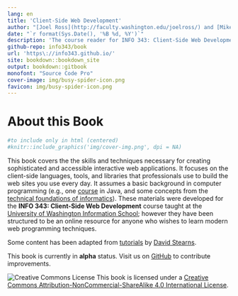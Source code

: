 ```yaml
---
lang: en
title: 'Client-Side Web Development'
author: "[Joel Ross](http://faculty.washington.edu/joelross/) and [Mike Freeman](http://mfviz.com/#/)"
date: "`r format(Sys.Date(), '%B %d, %Y')`"
description: 'The course reader for INFO 343: Client-Side Web Development.'
github-repo: info343/book
url: 'https\://info343.github.io/'
site: bookdown::bookdown_site
output: bookdown::gitbook
monofont: "Source Code Pro"
cover-image: img/busy-spider-icon.png
favicon: img/busy-spider-icon.png
---
```


# About this Book {-}

```r
#to include only in html (centered)
#knitr::include_graphics('img/cover-img.png', dpi = NA)
```

<!-- ![](img/cover-img.png) -->

This book covers the the skills and techniques necessary for creating sophisticated and accessible interactive web applications. It focuses on the client-side languages, tools, and libraries that professionals use to build the web sites you use every day. It assumes a basic background in computer programming (e.g., one [course](https://www.cs.washington.edu/142/) in Java, and some concepts from the [technical foundations of informatics](https://info201.github.io)). These materials were developed for the **INFO 343: Client-Side Web Development** course taught at the [University of Washington Information School](https://ischool.uw.edu/); however they have been structured to be an online resource for anyone who wishes to learn modern web programming techniques.

<!-- TODO: Include previous course offerings? -->

<!-- TODO: Include author contact info? -->
Some content has been adapted from [tutorials](https://drstearns.github.io/tutorials/) by [David Stearns](https://ischool.uw.edu/people/faculty/dlsinfo).

<p class="alert alert-warning">This book is currently in **alpha** status. Visit us on [GitHub](https://github.com/info343/book) to contribute improvements.</p>

![Creative Commons License](img/index/by-nc-sa.png)
This book is licensed under a [Creative Commons Attribution-NonCommercial-ShareAlike 4.0 International License](http://creativecommons.org/licenses/by-nc-sa/4.0/).
